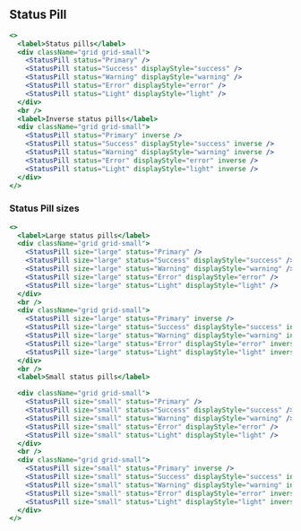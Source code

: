 
## Status Pill

```jsx live={true}
<>
  <label>Status pills</label>
  <div className="grid grid-small">
    <StatusPill status="Primary" />
    <StatusPill status="Success" displayStyle="success" />
    <StatusPill status="Warning" displayStyle="warning" />
    <StatusPill status="Error" displayStyle="error" />
    <StatusPill status="Light" displayStyle="light" />
  </div>
  <br />
  <label>Inverse status pills</label>
  <div className="grid grid-small">
    <StatusPill status="Primary" inverse />
    <StatusPill status="Success" displayStyle="success" inverse />
    <StatusPill status="Warning" displayStyle="warning" inverse />
    <StatusPill status="Error" displayStyle="error" inverse />
    <StatusPill status="Light" displayStyle="light" inverse />
  </div>
</>
```

### Status Pill sizes

```jsx live={true}
<>
  <label>Large status pills</label>
  <div className="grid grid-small">
    <StatusPill size="large" status="Primary" />
    <StatusPill size="large" status="Success" displayStyle="success" />
    <StatusPill size="large" status="Warning" displayStyle="warning" />
    <StatusPill size="large" status="Error" displayStyle="error" />
    <StatusPill size="large" status="Light" displayStyle="light" />
  </div>
  <br />
  <div className="grid grid-small">
    <StatusPill size="large" status="Primary" inverse />
    <StatusPill size="large" status="Success" displayStyle="success" inverse />
    <StatusPill size="large" status="Warning" displayStyle="warning" inverse />
    <StatusPill size="large" status="Error" displayStyle="error" inverse />
    <StatusPill size="large" status="Light" displayStyle="light" inverse />
  </div>
  <br />
  <label>Small status pills</label>

  <div className="grid grid-small">
    <StatusPill size="small" status="Primary" />
    <StatusPill size="small" status="Success" displayStyle="success" />
    <StatusPill size="small" status="Warning" displayStyle="warning" />
    <StatusPill size="small" status="Error" displayStyle="error" />
    <StatusPill size="small" status="Light" displayStyle="light" />
  </div>
  <br />
  <div className="grid grid-small">
    <StatusPill size="small" status="Primary" inverse />
    <StatusPill size="small" status="Success" displayStyle="success" inverse />
    <StatusPill size="small" status="Warning" displayStyle="warning" inverse />
    <StatusPill size="small" status="Error" displayStyle="error" inverse />
    <StatusPill size="small" status="Light" displayStyle="light" inverse />
  </div>
</>
```

<Props componentName="StatusPill" />
